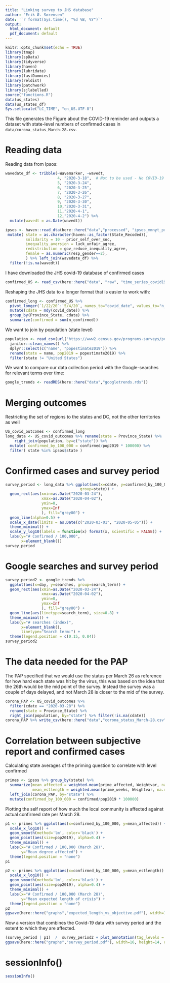```yaml
---
title: "Linking survey to JHS database"
author: "Erik Ø. Sørensen"
date: '`r format(Sys.time(), "%d %B, %Y")`'
output:
  html_document: default
  pdf_document: default
---
```


```r
knitr::opts_chunk$set(echo = TRUE)
library(tmap)
library(spData)
library(tidyverse)
library(haven)
library(lubridate)
library(fastDummies)
library(reldist)
library(patchwork)
library(sjlabelled)
source("functions.R")
data(us_states)
data(us_states_df)
Sys.setlocale("LC_TIME", "en_US.UTF-8")
```

This file generates the Figure about the COVID-19 reminder and 
outputs a dataset with state-level numbers of confirmed cases 
in `data/corona_status_March-28.csv`.

# Reading data 

Reading data from Ipsos:
```r
wavedate_df <- tribble(~Wavemarker, ~wavedt,
                       4, "2020-3-18",  # Not to be used - No COVID-19 reminder
                       5, "2020-3-24",
                       6, "2020-3-25", 
                       7, "2020-3-26",
                       8, "2020-3-27",
                       9, "2020-3-30",
                       10,"2020-3-31",
                       11,"2020-4-1", 
                       12,"2020-4-2") %>% 
  mutate(wavedt = as.Date(wavedt))

ipsos <- haven::read_dta(here::here("data","processed", "ipsos_mmnyt_processed_release.dta")) %>%
 mutate( state = as.character(haven::as_factor(State_Recoded)),
         solidarity = 10 - prior_self_over_soc,
         inequality_aversion = luck_unfair_agree,
         redistribution = gov_reduce_inequality_agree,
         female = as.numeric(resp_gender==2),
         ) %>% left_join(wavedate_df) %>%
  filter(!is.na(wavedt))
```

I have downloaded the JHS covid-19 database of confirmed cases
```r
confirmed_US <- read_csv(here::here("data", "raw", "time_series_covid19_confirmed_US.csv"))
```
Reshaping the JHS data to a longer format that is easier to work with:
```r
confirmed_long <- confirmed_US %>% 
  pivot_longer(`1/22/20`:`5/4/20`, names_to="covid_date", values_to="n_confirmed") %>%
  mutate(cdate = mdy(covid_date)) %>% 
  group_by(Province_State, cdate) %>%
  summarize(confirmed = sum(n_confirmed))
```

We want to join by population (state level)
```r
population <- read_csv(url("https://www2.census.gov/programs-surveys/popest/datasets/2010-2019/state/detail/SCPRC-EST2019-18+POP-RES.csv")) %>% 
  janitor::clean_names() %>%
  dplyr::select(c("name", "popestimate2019")) %>%
  rename(state = name, pop2019 = popestimate2019) %>%
  filter(state != "United States")
```

We want to compare our data collection period with the Google-searches for relevant terms
over time:
```r
google_trends <- readRDS(here::here("data","googletrends.rds"))
```


# Merging outcomes
Restricting the set of regions to the states and DC, not the other
territories as well
```r
US_covid_outcomes <- confirmed_long 
long_data <- US_covid_outcomes %>% rename(state = Province_State) %>%
    right_join(population, by=c("state")) %>%
  mutate( confirmed_by_100_000 = confirmed/pop2019 * 100000) %>%
  filter( state %in% ipsos$state )
```

# Confirmed cases and survey period

```r
survey_period <- long_data %>% ggplot(aes(x=cdate, y=confirmed_by_100_000, 
                                 group=state)) +
  geom_rect(aes(xmin=as.Date("2020-03-24"),
                xmax=as.Date("2020-04-02"), 
                ymin=0, 
                ymax=Inf
                ), fill="grey80") +
  geom_line(alpha=0.5) +
  scale_x_date(limits = as.Date(c("2020-03-01", "2020-05-05"))) +
  theme_minimal() +
  scale_y_log10(labels = function(x) format(x, scientific = FALSE)) + 
  labs(y="# Confirmed / 100,000", 
       x=element_blank())
survey_period       
```

# Google searches and survey period

```r
survey_period2 <- google_trends %>% 
  ggplot(aes(x=day, y=searches, group=search_term)) +
  geom_rect(aes(xmin=as.Date("2020-03-24"),
                xmax=as.Date("2020-04-02"), 
                ymin=0, 
                ymax=Inf
                ), fill="grey80") +
  geom_line(aes(linetype=search_term), size=0.8) +
  theme_minimal() +
  labs(y="# searches (index)",
       x=element_blank(),
       linetype="Search term:") +
  theme(legend.position = c(0.15, 0.84))
survey_period2
```


# The data needed for the PAP
The PAP specified that we would use the status per March 26 as reference for how
hard each state was hit by the virus, this was based on the idea that the 26th would
be the mid point of the survey. Instead the survey was a couple of days delayed,
and not March 28 is closer to the mid of the survey.
```r
corona_PAP <- US_covid_outcomes %>% 
  filter(cdate == "2020-03-28") %>%
  rename(state = Province_State) %>%
  right_join(population, by="state") %>% filter(!is.na(cdate))
corona_PAP %>% write_csv(here::here("data","corona_status_March-28.csv"))
```


# Correlation between subjective report and confirmed cases

Calculating state averages of the priming question to correlate with level confirmed
```r
primes <- ipsos %>% group_by(state) %>%
  summarize(mean_affected = weighted.mean(prime_affected, Weightvar, na.rm=TRUE),
            mean_estlength = weighted.mean(prime_weeks, Weightvar, na.rm=TRUE)) %>%
  left_join(corona_PAP, by="state") %>%
  mutate(confirmed_by_100_000 = confirmed/pop2019 * 100000)
```

Plotting the self report of how much the local community is affected against 
actual confirmed rate per March 28.
```r
p1 <- primes %>% ggplot(aes(x=confirmed_by_100_000, y=mean_affected)) + 
  scale_x_log10() + 
  geom_smooth(method='lm', color='black') + 
  geom_point(aes(size=pop2019), alpha=0.4) +
  theme_minimal() +
  labs(x="# Confirmed / 100,000 (March 28)",
       y="Mean degree affected") + 
  theme(legend.position = "none")
p1
```

```r
p2 <- primes %>% ggplot(aes(x=confirmed_by_100_000, y=mean_estlength)) + 
  scale_x_log10() + 
  geom_smooth(method='lm', color='black') + 
  geom_point(aes(size=pop2019), alpha=0.4) +
  theme_minimal() +
  labs(x="# Confirmed / 100,000 (March 28)",
       y="Mean expected length of crisis") + 
  theme(legend.position = "none")
p2
ggsave(here::here("graphs","expected_length_vs_objective.pdf"), width=16, height=10, units="cm")
```


Now a version that combines the Covid-19 data with survey period and 
the extent to which they are affected.

```r
(survey_period | p1)  /  survey_period2 + plot_annotation(tag_levels = "a")
ggsave(here::here("graphs","survey_period.pdf"), width=16, height=14, units="cm")
```

# sessionInfo()

```r
sessionInfo()
```

